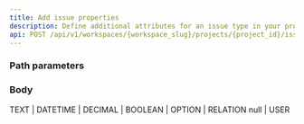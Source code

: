 ```yaml
---
title: Add issue properties
description: Define additional attributes for an issue type in your project. 
api: POST /api/v1/workspaces/{workspace_slug}/projects/{project_id}/issue-types/{type_id}/issue-properties/
---
```


### Path parameters

<ParamField path="workspace_slug" type="string" required></ParamField>
<ParamField path="project_id" type="string" required></ParamField>
<ParamField path="type_id" type="string" required></ParamField>

### Body

<ParamField body="display_name" type="string" required></ParamField>
<ParamField body="description" type="string"></ParamField>
<ParamField body="property_type" type="string" placeholder="TEXT | DATETIME | DECIMAL | BOOLEAN | OPTION | RELATION">
TEXT | DATETIME | DECIMAL | BOOLEAN | OPTION | RELATION
</ParamField>
<ParamField body="relation_type" type="string" placeholder="null | USER">
null | USER
</ParamField>
<ParamField body="default_value" type="string[]"></ParamField>
<ParamField body="validation_rules" type="object"></ParamField>
<ParamField body="is_required" type="boolean"></ParamField>
<ParamField body="is_active" type="boolean"></ParamField>
<ParamField body="is_multi" type="boolean"></ParamField>
